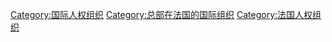 [[Category:国际人权组织|Category:国际人权组织]]
[[Category:总部在法国的国际组织|Category:总部在法国的国际组织]]
[[Category:法国人权组织|Category:法国人权组织]]